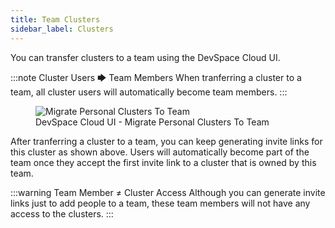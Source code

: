 ```yaml
---
title: Team Clusters
sidebar_label: Clusters
---
```


You can transfer clusters to a team using the DevSpace Cloud UI.

:::note Cluster Users 🡆 Team Members
When tranferring a cluster to a team, all cluster users will automatically become team members.
:::

<figure class="frame">
  <img src="/cloud/img/ui-team-migrate-cluster.gif" alt="Migrate Personal Clusters To Team" />
  <figcaption>DevSpace Cloud UI - Migrate Personal Clusters To Team</figcaption>
</figure>

After tranferring a cluster to a team, you can keep generating invite links for this cluster as shown above. Users will automatically become part of the team once they accept the first invite link to a cluster that is owned by this team.

:::warning Team Member ≠ Cluster Access
Although you can generate invite links just to add people to a team, these team members will not have any access to the clusters.
:::